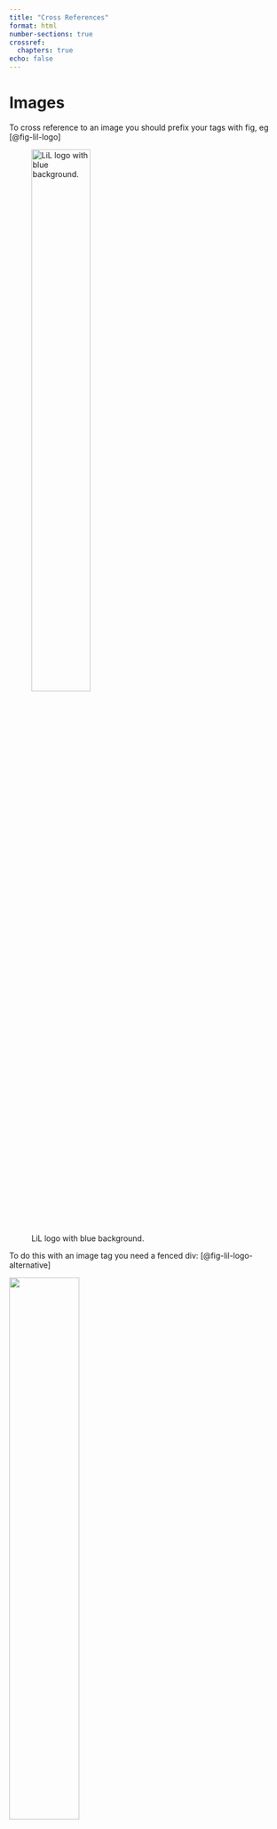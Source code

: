 ```yaml
---
title: "Cross References"
format: html
number-sections: true
crossref:
  chapters: true
echo: false
---
```


# Images

To cross reference to an image you should prefix your tags with fig, eg  [@fig-lil-logo]

![LiL logo with blue background.](lil-logo.jpg){#fig-lil-logo width=50%}

To do this with an image tag you need a fenced div: [@fig-lil-logo-alternative]

::: {#fig-lil-logo-alternative}
<img src="lil-logo_alternative.png" width="50%"/>

Image tag captions need to be formatted like this.
:::


# Sections 

To cross-reference sections use the `sec` prefix, eg [@sec-code-output]

## Code output {#sec-code-output}

Use the `label` chunk option to make output cross-referencable.

To cross-reference tables use the `tbl` prefix, [@tbl-penguins]


```python
# | label: tbl-penguins
# | tbl-cap: ""
# https://github.com/quarto-dev/quarto-cli/issues/3603
import pandas as pd
import numpy as np
from palmerpenguins import load_penguins

pd.options.mode.chained_assignment = None
penguins = load_penguins()
penguins_cleaned = penguins.dropna()
penguins_cleaned.head()
```

As with embedding images, captions for chunks outputting charts should use the `fig` prefix, [@fig-scatter-flip-and-bill].

```python
# | label: fig-scatter-flip-and-bill
from plotnine import ggplot, geom_point, aes, stat_smooth, facet_wrap
from palmerpenguins import load_penguins
(
    ggplot(penguins_cleaned, aes("bill_length_mm",
           "flipper_length_mm", color="factor(species)"))
    + geom_point()
)
```

The cross-reference hyperlinks are anchor links - [@fig-lil-logo]